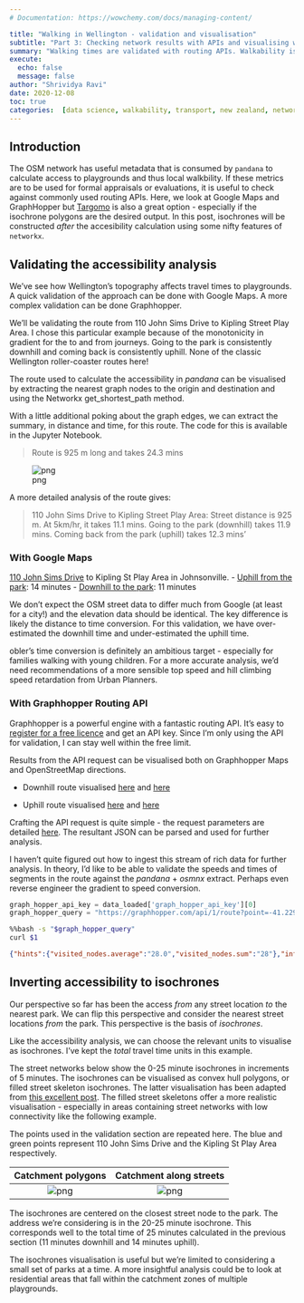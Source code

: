 ```yaml
---
# Documentation: https://wowchemy.com/docs/managing-content/

title: "Walking in Wellington - validation and visualisation"
subtitle: "Part 3: Checking network results with APIs and visualising walkability isochrones"
summary: "Walking times are validated with routing APIs. Walkability is visualised as isochrones. "
execute:
  echo: false
  message: false
author: "Shrividya Ravi"
date: 2020-12-08
toc: true
categories:  [data science, walkability, transport, new zealand, network analysis]
---
```


## Introduction
The OSM network has useful metadata that is consumed by `pandana` to calculate access to playgrounds and thus local walkbility. If these metrics are to be used for formal appraisals or evaluations, it is useful to check against commonly used routing APIs. Here, we look at Google Maps and GraphHopper but [Targomo](https://www.targomo.com/developers/apis/isochrone/) is also a great option - especially if the isochrone polygons are the desired output. In this post, isochrones will be constructed _after_ the accesibility calculation using some nifty features of `networkx`. 

## Validating the accessibility analysis
We've see how Wellington's topography affects travel times to playgrounds. A quick validation of the approach can be done with Google Maps. A more complex validation can be done Graphhopper.  

We'll be validating the route from 110 John Sims Drive to Kipling Street Play Area. I chose this particular example because of the monotonicity in gradient for the to and from journeys. Going to the park is consistently downhill and coming back is consistently uphill. None of the classic Wellington roller-coaster routes here!

The route used to calculate the accessibility in _pandana_ can be visualised by extracting the nearest graph nodes to the origin and destination and using the Networkx get_shortest_path method.

With a little additional poking about the graph edges, we can extract the summary, in distance and time, for this route. The code for this is available in the Jupyter Notebook.

> Route is  925 m long and takes 24.3 mins

![png](output_54_0.png)

A more detailed analysis of the route gives:

> 110 John Sims Drive to Kipling Street Play Area: Street distance is  925 m. At 5km/hr, it takes 11.1 mins. Going to the park (downhill) takes 11.9 mins. Coming back from the park (uphill) takes 12.3 mins'

### With Google Maps
[110 John Sims Drive](https://www.openstreetmap.org/node/6083853567) to Kipling St Play Area in Johnsonville.
- [Uphill from the park](https://www.google.co.nz/maps/dir/Kipling+Street+Play+Area,+Johnsonville,+Wellington/110+John+Sims+Dr,+Johnsonville,+Wellington+6037/@-41.2287819,174.7921861,15.94z/data=!4m14!4m13!1m5!1m1!1s0x6d38adc0eacfab81:0xb46b5857955895d8!2m2!1d174.797878!2d-41.2251416!1m5!1m1!1s0x6d38ade99a925aa1:0x68fba1d12c2d8b01!2m2!1d174.7921832!2d-41.229301!3e2): 14 minutes
- [Downhill to the park](https://www.google.co.nz/maps/dir/110+John+Sims+Dr,+Johnsonville,+Wellington+6037/Kipling+Street+Play+Area,+Johnsonville,+Wellington/@-41.2287819,174.7921861,15.94z/data=!3m1!4b1!4m14!4m13!1m5!1m1!1s0x6d38ade99a925aa1:0x68fba1d12c2d8b01!2m2!1d174.7921832!2d-41.229301!1m5!1m1!1s0x6d38adc0eacfab81:0xb46b5857955895d8!2m2!1d174.797878!2d-41.2251416!3e2): 11 minutes


We don't expect the OSM street data to differ much from Google (at least for a city!) and the elevation data should be identical. The key difference is likely the distance to time conversion. For this validation, we have over-estimated the downhill time and under-estimated the uphill time.

obler's time conversion is definitely an ambitious target - especially for families walking with young children. For a more accurate analysis, we'd need recommendations of a more sensible top speed and hill climbing speed retardation from Urban Planners.


### With Graphhopper Routing API
Graphhopper is a powerful engine with a fantastic routing API. It's easy to [register for a free licence](https://www.graphhopper.com/pricing/) and get an API key. Since I'm only using the API for validation, I can stay well within the free limit.

Results from the API request can be visualised both on Graphhopper Maps and OpenStreetMap directions.

- Downhill route visualised [here](https://www.openstreetmap.org/directions?engine=graphhopper_foot&route=-41.2292%2C174.7922%3B-41.2253%2C174.7976#map=17/-41.22708/174.79538) and [here](https://graphhopper.com/maps/?point=-41.2292%2C174.79216&point=-41.22527%2C174.79759&locale=en-us&vehicle=foot&weighting=fastest&elevation=true&use_miles=false&layer=Omniscale)

- Uphill route visualised [here](https://www.openstreetmap.org/directions?engine=graphhopper_foot&route=-41.22527%2C174.79759%3B-41.22920%2C174.79216) and [here](https://graphhopper.com/maps/?point=-41.22527%2C174.79759&point=-41.2292%2C174.79216&locale=en-us&vehicle=foot&weighting=fastest&elevation=true&use_miles=false&layer=Omniscale)

Crafting the API request is quite simple - the request parameters are detailed [here](https://github.com/graphhopper/graphhopper/blob/0.11/docs/web/api-doc.md). The resultant JSON can be parsed and used for further analysis.

I haven't quite figured out how to ingest this stream of rich data for further analysis. In theory, I'd like to be able to validate the speeds and times of segments in the route against the _pandana_ + _osmnx_ extract. Perhaps even reverse engineer the gradient to speed conversion.

```python
graph_hopper_api_key = data_loaded['graph_hopper_api_key'][0]
graph_hopper_query = "https://graphhopper.com/api/1/route?point=-41.2292,174.7922&point=-41.2253,174.7976&vehicle=foot&points_encoded=false&locale=nz&key=" + graph_hopper_api_key
```

```bash
%%bash -s "$graph_hopper_query"
curl $1
```

```json
{"hints":{"visited_nodes.average":"28.0","visited_nodes.sum":"28"},"info":{"copyrights":["GraphHopper","OpenStreetMap contributors"],"took":4},"paths":[{"distance":1007.3,"weight":603.101372,"time":725253,"transfers":0,"points_encoded":false,"bbox":[174.792028,-41.229148,174.798734,-41.22499],"points":{"type":"LineString","coordinates":[[174.792028,-41.229148],[174.792089,-41.229032],[174.792403,-41.228742],[174.792854,-41.228362],[174.792949,-41.228113],[174.792882,-41.22792],[174.793009,-41.227871],[174.793469,-41.227519],[174.79382,-41.227449],[174.79396,-41.227773],[174.794037,-41.227829],[174.794583,-41.228031],[174.795135,-41.228387],[174.79614,-41.227492],[174.797424,-41.226418],[174.797595,-41.226301],[174.79831,-41.225888],[174.79852,-41.22564],[174.798734,-41.225427],[174.798559,-41.225274],[174.798037,-41.225018],[174.797925,-41.22499],[174.797878,-41.224999],[174.797832,-41.225054],[174.797679,-41.225337],[174.797637,-41.225354]]},"instructions":[{"distance":163.218,"heading":21.8,"sign":0,"interval":[0,5],"text":"Continue onto John Sims Drive","time":117517,"street_name":"John Sims Drive"},{"distance":68.299,"sign":2,"interval":[5,7],"text":"Turn right onto Truscott Avenue","time":49175,"street_name":"Truscott Avenue"},{"distance":31.971,"sign":1,"interval":[7,8],"text":"Turn slight right onto Truscott Avenue","time":23019,"street_name":"Truscott Avenue"},{"distance":161.515,"sign":2,"interval":[8,12],"text":"Turn right onto Elliott Street","time":116290,"street_name":"Elliott Street"},{"distance":448.627,"sign":-2,"interval":[12,18],"text":"Turn left onto Kipling Street","time":323010,"street_name":"Kipling Street"},{"distance":133.67,"sign":-2,"interval":[18,25],"text":"Turn left","time":96242,"street_name":""},{"distance":0.0,"sign":4,"last_heading":242.3439586064843,"interval":[25,25],"text":"Arrive at destination","time":0,"street_name":""}],"legs":[],"details":{},"ascend":12.986007690429688,"descend":66.6875,"snapped_waypoints":{"type":"LineString","coordinates":[[174.792028,-41.229148],[174.797637,-41.225354]]}}]}
```

## Inverting accessibility to isochrones
Our perspective so far has been the access _from_ any street location _to_ the nearest park. We can flip this perspective and consider the nearest street locations _from_ the park. This perspective is the basis of _isochrones_.

Like the accessibility analysis, we can choose the relevant units to visualise as isochrones. I've kept the _total_ travel time units in this example.

The street networks below show the 0-25 minute isochrones in increments of 5 minutes. The isochrones can be visualised as convex hull polygons, or filled street skeleton isochrones. The latter visualisation has been adapted from [this excellent post](http://kuanbutts.com/2017/12/16/osmnx-isochrones/). The filled street skeletons offer a more realistic visualisation - especially in areas containing street networks with low connectivity like the following example.

The points used in the validation section are repeated here. The blue and green points represent 110 John Sims Drive and the Kipling St Play Area respectively.


| Catchment polygons | Catchment along streets|
|:---:|:---:|
| ![png](output_52_0.png) | ![png](output_53_0.png)|

The isochrones are centered on the closest street node to the park. The address we're considering is in the 20-25 minute isochrone. This corresponds well to the total time of 25 minutes calculated in the previous section (11 minutes downhill and 14 minutes uphill).

The isochrones visualisation is useful but we're limited to considering a small set of parks at a time. A more insightful analysis could be to look at residential areas that fall within the catchment zones of multiple playgrounds.
